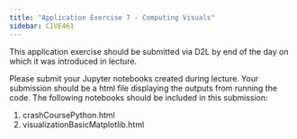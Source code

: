 ```yaml
---
title: "Application Exercise 7 - Computing Visuals"
sidebar: CIVE461
---
```


::: callout-important
This application exercise should be submitted via D2L by end of the day on which it was introduced in lecture.
:::

Please submit your Jupyter notebooks created during lecture. Your submission should be a html file displaying the outputs from running the code. The following notebooks should be included in this submission:

1. crashCoursePython.html
2. visualizationBasicMatplotlib.html